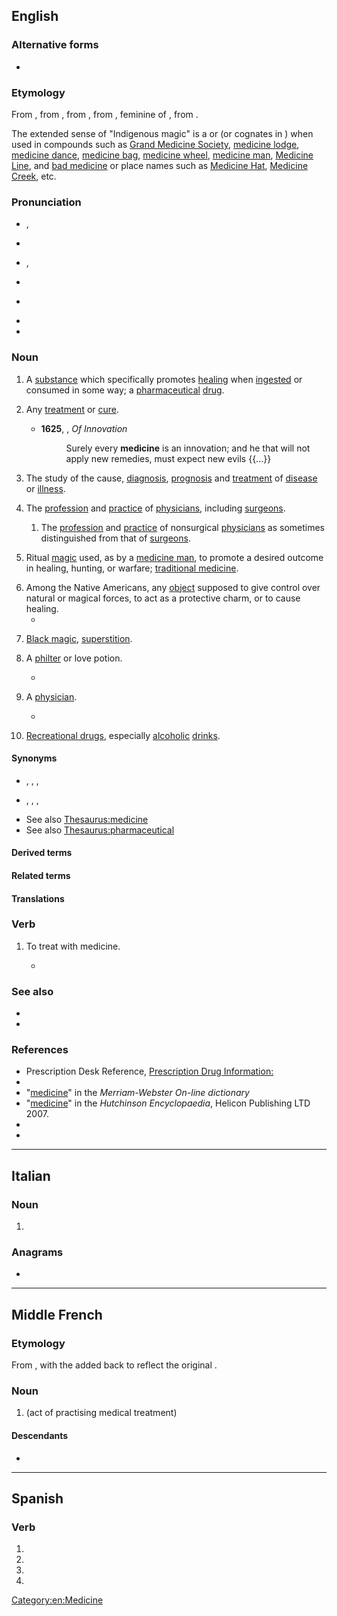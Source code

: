 ==English==
{{wp}}

===Alternative forms===
* {{l|en|medicin}} {{q|obsolete}}

===Etymology===
{{root|en|ine-pro|*med-}}
From {{inh|en|enm|medicin}}, from {{bor|en|frm|medicine}}, from {{der|en|fro|medecine}}, from {{der|en|la|medicīna||the healing art, medicine, a physician's shop, a remedy, medicine}}, feminine of {{m|la|medicīnus||of or belonging to physic or surgery, or to a physician or surgeon}}, from {{m|la|medicus||a physician, surgeon}}.

The extended sense of "Indigenous magic" is a {{calque|en|oj|mashkiki||medicine|nocap=1}}  or {{m|oj|mide}} (or cognates in {{w|Algonquian languages|related languages}}) when used in compounds such as [[Grand Medicine Society]], [[medicine lodge]], [[medicine dance]], [[medicine bag]], [[medicine wheel]], [[medicine man]], [[Medicine Line]], and [[bad medicine]] or place names such as [[Medicine Hat]], [[Medicine Creek]], etc.

===Pronunciation===
* {{a|RP}} {{enPR|ˈmed-sǐn|ˈmed-sn}}, {{IPA|en|/ˈmɛd(ɪ)s(ɪ)n/|/ˈmɛds(ɪ)n/}}
* {{audio|en|En-uk-medicine.ogg|Audio (RP)}}
* {{a|GA}} {{enPR|ˈmed-ĭ-sĭn}}, {{IPA|en|/ˈmɛdɪsɪn/}}
* {{audio|en|En-us-medicine.ogg|Audio (GA)}}
* {{a|Weak-vowel merger}} {{IPA|en|/ˈmɛdəs(ə)n/}}
* {{rhymes|en|ɛd(ɪ)s(ɪ)n|ɛdəs(ə)n}}
* {{hyphenation|en|me|di|cine}}

===Noun===
{{en-noun|~}}

# {{senseid|en|any particular pharmaceutical drug}} {{lb|en|countable}} A [[substance]] which specifically promotes [[healing]] when [[ingest]]ed or consumed in some way; a [[pharmaceutical]] [[drug]].
#: {{ux|en|This '''medicine''' has fewer adverse effects than others in its drug class.}}
#: {{ux|en|Using a weekly pill organizer is a good way to help remind yourself to take your '''medicine''' each day, and it also tells you whether you already took today's pills (it's not unusual to forget doing a habitual task)!}}
#: {{syn|en|medication}}
#: {{hyper|en|drug}}
# {{senseid|en|any treatment or cure}} {{lb|en|broadly|countable}} Any [[treatment]] or [[cure]].
#: {{ux|en|A legislative remedy might be some harsh '''medicine'''; is that cure worse than the ill?}}
#* '''1625''', {{w|Francis Bacon}}, ''Of Innovation''
#*: Surely every '''medicine''' is an innovation; and he that will not apply new remedies, must expect new evils {{...}}
# {{senseid|en|field of study}} {{lb|en|uncountable}} The study of the cause, [[diagnosis]], [[prognosis]] and [[treatment]] of [[disease]] or [[illness]].
#: {{ux|en|She's studying '''medicine''' at university because she wants to be a doctor in the future.}}
# {{senseid|en|medical practice including surgical practice}} {{lb|en|uncountable}} The [[profession]] and [[practice]] of [[physician]]s, including [[surgeon]]s. 
#: {{ux|en|The history of '''medicine''' can be discretized into eras with differing relationships between physicians and surgeons}}
#: {{hyper|en|health care|healthcare}}
## {{senseid|en|medical practice coordinate with surgical practice}} {{lb|en|mainly historical|uncountable}} The [[profession]] and [[practice]] of nonsurgical [[physician]]s as sometimes distinguished from that of [[surgeon]]s. 
##: {{ux|en|the evolving relationship of '''medicine''' to surgery in the nineteenth century}}
##: {{cot|en|surgery}}
# {{senseid|en|traditional medicine}} {{lb|en|uncountable}} Ritual [[magic]] used, as by a [[medicine man]], to promote a desired outcome in healing, hunting, or warfare; [[traditional medicine]].
# Among the Native Americans, any [[object]] supposed to give control over natural or magical forces, to act as a protective charm, or to cause healing.
#* {{quote-book|en|author=F. H. Giddings|passage=The North American Indian boy usually took as his '''medicine''' the first animal of which he dreamed during the long and solitary fast that he observed at puberty.|year=1896|title=The Principles of Sociology}}
# {{lb|en|obsolete}} [[black magic|Black magic]], [[superstition]].
# {{lb|en|obsolete}} A [[philter]] or love potion.
#* {{quote-book|en|year=1597|author=[[w: William Shakespeare|William Shakespeare]]|title=[[s: The First Part of King Henry the Fourth#Scene II. The Road by Gads-hill.|Henry IV, Part I]]|section=II. ii. 18|passage=If the rascal have not given me '''medicines''' to make me love him, I'll be hanged. It could not be else. I have drunk '''medicines'''.}}
# {{lb|en|obsolete}} A [[physician]].
#* {{quote-book|en|year=1598|author=[[w: William Shakespeare|William Shakespeare]]|title=[[s: All's Well That Ends Well|All’s Well That Ends Well]]|section=II. i. 72|passage=I have seen a '''medicine''' / That's able to breathe life into a stone}}
# {{lb|en|slang}} [[recreational drug|Recreational drug]]s, especially [[alcoholic]] [[drink]]s.

====Synonyms====
* {{s|substance}} {{l|en|drug}}, {{l|en|prescription}}, {{l|en|pharmaceutical}}, {{l|en|elixir}}
* {{s|treatment}} {{l|en|regimen}}, {{l|en|course}}, {{l|en|program}}, {{l|en|prescription}}
* See also [[Thesaurus:medicine]]
* See also [[Thesaurus:pharmaceutical]]

====Derived terms====
{{col4|en
|Ayurvedic medicine
|clinical medicine
|Edison's medicine
|energy medicine
|evidence-based medicine
|folk medicine
|forced medicine
|hallway medicine
|indigenous medicine
|medicine ball
|medicine dance
|Medicine Hat
|Medicine Line
|Medicine Lodge
|medicine man
|medicine show
|organized medicine
|take one's medicine
|taste of one's own medicine
|traditional medicine
|Yellow Medicine County
}}

====Related terms====
{{col4|en
|medic
|medical
|medicament
|medication
|medicate
|medicinal
|postmedication
|premedication
}}

====Translations====
{{see translation subpage|Noun}}

===Verb===
{{en-verb}}

# {{lb|en|rare|obsolete}} To treat with medicine.
#* {{quote-book|en|title=The philosophy of the plays of Shakspere unfolded|author=Delia Bacon|year=1857|passage=And we shall find, under the head of the '''medicining''' of the body, some things on the subject of medicine in general, which could be better said ''there'' than ''here'', because of the wrath of professional dignitaries,- the eye of the 'basilisk,' was not perhaps quite so terrible in that quarter then, as it was in some others.}}

===See also===
* {{l|en|therapy}}
* {{l|en|panacea}}

===References===
* Prescription Desk Reference, [http://prescriptiondesk.com Prescription Drug Information:]
* {{R:Dictionary.com|medicine}}
* "[http://209.161.33.50/dictionary/medicine medicine]" in the ''Merriam-Webster On-line dictionary''
* "[https://web.archive.org/web/20070102012026/http://www.tiscali.co.uk/reference/dictionaries/english/data/d0082411.html medicine]" in the ''Hutchinson Encyclopaedia'', Helicon Publishing LTD 2007.
* {{R:Century 1911}}
* {{R:OneLook}}

[[Category:en:Medicine]]

----

==Italian==

===Noun===
{{head|it|noun form|g=f}}

# {{plural of|it|medicina}}

===Anagrams===
* {{anagrams|it|a=cdeeiimn|endemici}}

----

==Middle French==

===Etymology===
From {{inh|frm|fro|medecine}}, with the {{m|fr||i}} added back to reflect the original {{bor|frm|la|medicīna}}.

===Noun===
{{frm-noun|f}}

# {{l|en|medicine}} (act of practising medical treatment)

====Descendants====
* {{desc|fr|médecine}}

----

==Spanish==

===Verb===
{{head|es|verb form}}

# {{es-verb form of|medicinar|ending=-ar|mood=subjunctive|tense=present|number=s|person=1}}
# {{es-verb form of|medicinar|ending=-ar|mood=subjunctive|tense=present|number=s|person=2|formal=y}}
# {{es-verb form of|medicinar|ending=-ar|mood=subjunctive|tense=present|number=s|person=3}}
# {{es-verb form of|medicinar|ending=-ar|mood=imperative|number=s|person=2|formal=y|sense=affirmative}}